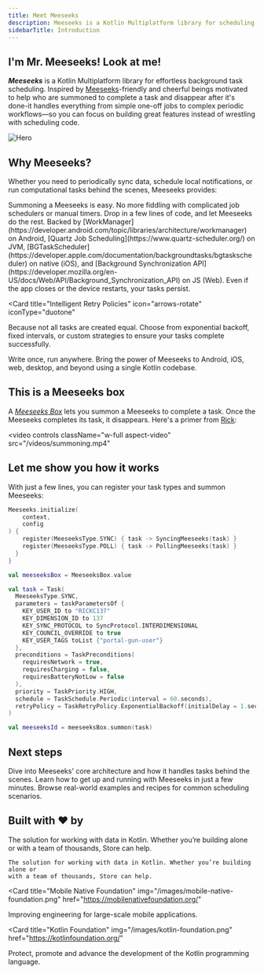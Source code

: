 ```yaml
---
title: Meet Meeseeks
description: Meeseeks is a Kotlin Multiplatform library for scheduling and managing background tasks across Android, JVM, native (iOS), and JS (Web). Whether your tasks are simple or complex, for one user or hundreds of millions, Meeseeks can help.
sidebarTitle: Introduction
---
```


## I'm Mr. Meeseeks! Look at me!

**_Meeseeks_** is a Kotlin Multiplatform library for effortless background task scheduling. Inspired by [Meeseeks](https://rickandmorty.fandom.com/wiki/Mr._Meeseeks)-friendly and cheerful beings motivated to help who are summoned to complete a task and disappear after it's done-it handles everything from simple one-off jobs to complex periodic workflows—so you can focus on building great features instead of wrestling with scheduling code.

<img src="/images/hero.svg" alt="Hero" />

## Why Meeseeks?

Whether you need to periodically sync data, schedule local notifications, or run computational tasks behind the scenes, Meeseeks provides:

<CardGroup cols={2}>

<Card title="Simplicity" icon="wand-magic-sparkles" iconType="duotone">
  Summoning a Meeseeks is easy. No more fiddling with complicated job schedulers
  or manual timers. Drop in a few lines of code, and let Meeseeks do the rest.
</Card>

<Card title="Reliability" icon="shield-check" iconType="duotone">
  Backed by
  [WorkManager](https://developer.android.com/topic/libraries/architecture/workmanager)
  on Android, [Quartz Job Scheduling](https://www.quartz-scheduler.org/) on JVM, [BGTaskScheduler](https://developer.apple.com/documentation/backgroundtasks/bgtaskscheduler) on native (iOS), and [Background Synchronization API](https://developer.mozilla.org/en-US/docs/Web/API/Background_Synchronization_API) on JS (Web). Even if the app closes or the device restarts, your tasks persist.
</Card>

<Card
  title="Intelligent Retry Policies"
  icon="arrows-rotate"
  iconType="duotone"
>
  Because not all tasks are created equal. Choose from exponential backoff,
  fixed intervals, or custom strategies to ensure your tasks complete
  successfully.
</Card>

<Card title="Multiplatform" icon="laptop-mobile" iconType="duotone">
  Write once, run anywhere. Bring the power of Meeseeks to Android, iOS, web,
  desktop, and beyond using a single Kotlin codebase.
</Card>

</CardGroup>

## This is a Meeseeks box

A _[Meeseeks Box](https://rickandmorty.fandom.com/wiki/Mr._Meeseeks_Box)_ lets you summon a Meeseeks to complete a task. Once the Meeseeks completes its task, it disappears. Here's a primer from [Rick](https://rickandmorty.fandom.com/wiki/Rick_Sanchez):

<video
  controls
  className="w-full aspect-video"
  src="/videos/summoning.mp4"
></video>

## Let me show you how it works

With just a few lines, you can register your task types and summon Meeseeks:

<Steps>

<Step title="Initialize Meeseeks">

```kotlin
Meeseeks.initialize(
    context,
    config
) {
    register(MeeseeksType.SYNC) { task -> SyncingMeeseeks(task) }
    register(MeeseeksType.POLL) { task -> PollingMeeseeks(task) }
  }
}
```

</Step>

<Step title="Press the button">

```kotlin
val meeseeksBox = MeeseeksBox.value
```

</Step>

<Step title="Make a request">

```kotlin
val task = Task(
  MeeseeksType.SYNC,
  parameters = taskParametersOf {
    KEY_USER_ID to "RICKC137"
    KEY_DIMENSION_ID to 137
    KEY_SYNC_PROTOCOL to SyncProtocol.INTERDIMENSIONAL
    KEY_COUNCIL_OVERRIDE to true
    KEY_USER_TAGS toList {"portal-gun-user"}
  },
  preconditions = TaskPreconditions(
    requiresNetwork = true,
    requiresCharging = false,
    requiresBatteryNotLow = false
  ),
  priority = TaskPriority.HIGH,
  schedule = TaskSchedule.Periodic(interval = 60.seconds),
  retryPolicy = TaskRetryPolicy.ExponentialBackoff(initialDelay = 1.seconds, maxRetries = 3)
)

val meeseeksId = meeseeksBox.summon(task)
```

</Step>

<Step title="Meeseeks fulfills the request" />

<Step title="And then it stops existing" />

</Steps>

## Next steps

<CardGroup cols={3}>
<Card title="Intro to Meeseeks" icon="check" iconType="duotone" href="/docs/intro">
Dive into Meeseeks' core architecture and how it handles tasks behind the scenes. 
</Card>

<Card title="Quickstart" icon="bolt" iconType="duotone" href="/docs/quickstart">
  Learn how to get up and running with Meeseeks in just a few minutes.
</Card>

<Card title="Cookbook" icon="book" iconType="duotone" href="/cookbook/overview"> 
Browse real-world examples and recipes for common scheduling scenarios. 
</Card> 
</CardGroup>

## Built with ❤️ by

<CardGroup cols={3}>
<div className="block dark:hidden">
  <Card
    title="Store"
    img="/images/store-light.png"
    href="https://store.mobilenativefoundation.org/"
    className="block dark:hidden"
  >
    The solution for working with data in Kotlin. Whether you’re building alone or
    with a team of thousands, Store can help.
  </Card>
</div>

<div className="hidden dark:block">
  <Card
    title="Store"
    img="/images/store-dark.png"
    href="https://store.mobilenativefoundation.org/">

    The solution for working with data in Kotlin. Whether you’re building alone or
    with a team of thousands, Store can help.

  </Card>
</div>

<Card
  title="Mobile Native Foundation"
  img="/images/mobile-native-foundation.png"
  href="https://mobilenativefoundation.org/"
>
  Improving engineering for large-scale mobile applications.
</Card>

<Card
  title="Kotlin Foundation"
  img="/images/kotlin-foundation.png"
  href="https://kotlinfoundation.org/"
>
  Protect, promote and advance the development of the Kotlin programming
  language.
</Card>

</CardGroup>
